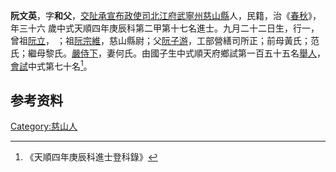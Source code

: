 {{明清人物信息框
| 姓名 = 阮文英
| 原名 =
| 圖片名稱= 
| 圖片大小 =
| 圖片說明 = 
| 最高職務 =
| 國家 = 大明 
| 爵位 =
| 籍貫 = [[交阯承宣布政使司|交阯承宣布政使司]][[北江府|北江府]][[武寧州|武寧州]][[慈山縣|慈山縣]]
| 族裔 = 
| 旗籍 = 
| 字號 = 
| 諡號 =
| 出生日期 = 九月二十二日
| 出生地點 =
| 逝世日期 = 
| 逝世地點 =
| 墓葬 =
| 配偶 = 何氏
| 親屬 = 曾祖[[阮立|阮立]]，祖[[阮宗維|阮宗維]]，父[[阮子游|阮子游]]，前母黃氏；范氏；繼母黎氏
| 出身 =
* 天順四年庚辰科進士
| 經歷 =
| 著作 =  
*
*
*
}}
'''阮文英'''{{BD|1425年||1484年||}}，字'''和父'''，[[交阯承宣布政使司|交阯承宣布政使司]][[北江府|北江府]][[武寧州|武寧州]][[慈山縣|慈山縣]]人，民籍，治《[[春秋|春秋]]》，年三十六 歲中式天順四年庚辰科第二甲第十七名進士。九月二十二日生，行一，曾祖[[阮立|阮立]]， ；祖[[阮宗維|阮宗維]]，慈山縣尉；父[[阮子游|阮子游]]，工部營繕司所正；前母黃氏；范氏；繼母黎氏。[[嚴侍下|嚴侍下]]，妻何氏。由國子生中式順天府鄉試第一百五十五名[[舉人|舉人]]，[[會試|會試]]中式第七十名<ref>《天順四年庚辰科進士登科錄》</ref>。

== 参考资料 ==
{{reflist}}

{{天順四年庚辰科殿试金榜}}

{{Authority control}}
{{DEFAULTSORT:}}
[[Category:慈山人|Category:慈山人]]

{{明朝人物小作品}}